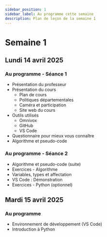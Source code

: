 ```yaml
---
sidebar_position: 1
sidebar_label: Au programme cette semaine
description: Plan de leçon de la semaine 1
---
```


# Semaine 1

## Lundi 14 avril 2025

### Au programme - Séance 1
- Présentation du professeur
- Présentation du cours
  - Plan de cours
  - Politiques départementales
  - Caméra et participation
  - Site web du cours
- Outils utilisés
  - Omnivox
  - GitHub
  - VS Code
- Questionnaire pour mieux vous connaître
- Algorithme et pseudo-code

### Au programme - Séance 2
- Algorithme et pseudo-code (suite)
- Exercices - Algorithme
- Variables, types et affectation
- VS Code : Démonstration
- Exercices - Python (optionnel)

## Mardi 15 avril 2025

### Au programme
- Environnement de développement (VS Code)
- Introduction à Python